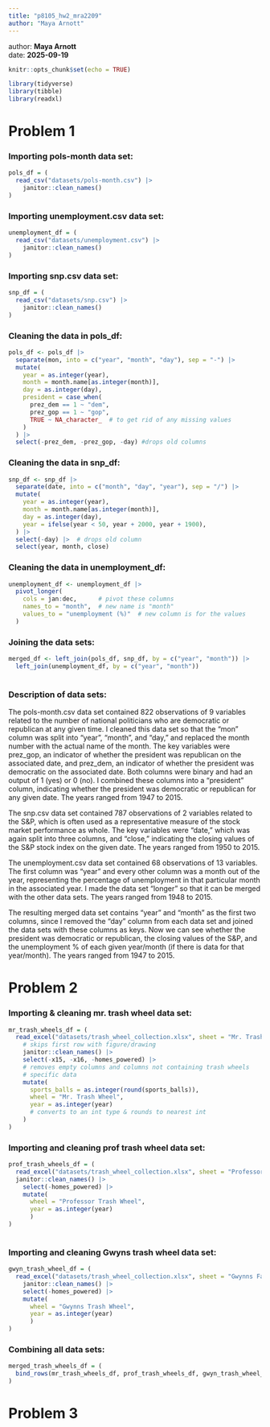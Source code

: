 ```yaml
---
title: "p8105_hw2_mra2209"
author: "Maya Arnott"
---
```


author: **Maya Arnott**   
date: **2025-09-19**

```r
knitr::opts_chunk$set(echo = TRUE)
```

```r
library(tidyverse)
library(tibble)
library(readxl)
```

# Problem 1 
### Importing pols-month data set:
```r
pols_df = (
  read_csv("datasets/pols-month.csv") |> 
    janitor::clean_names()
)

```

### Importing unemployment.csv data set:
```r
unemployment_df = (
  read_csv("datasets/unemployment.csv") |> 
    janitor::clean_names()
)
```

### Importing snp.csv data set:
```r
snp_df = (
  read_csv("datasets/snp.csv") |> 
    janitor::clean_names()
)
```

### Cleaning the data in pols_df:
```r
pols_df <- pols_df |> 
  separate(mon, into = c("year", "month", "day"), sep = "-") |> 
  mutate(
    year = as.integer(year),
    month = month.name[as.integer(month)],
    day = as.integer(day),
    president = case_when(
      prez_dem == 1 ~ "dem",
      prez_gop == 1 ~ "gop",
      TRUE ~ NA_character_  # to get rid of any missing values
    )
  ) |> 
  select(-prez_dem, -prez_gop, -day) #drops old columns
```

### Cleaning the data in snp_df:
```r
snp_df <- snp_df |> 
  separate(date, into = c("month", "day", "year"), sep = "/") |> 
  mutate(
    year = as.integer(year),
    month = month.name[as.integer(month)],
    day = as.integer(day),
    year = ifelse(year < 50, year + 2000, year + 1900),
  ) |> 
  select(-day) |>  # drops old column
  select(year, month, close)
```

### Cleaning the data in unemployment_df:
```r
unemployment_df <- unemployment_df |> 
  pivot_longer(
    cols = jan:dec,      # pivot these columns
    names_to = "month",  # new name is "month"
    values_to = "unemployment (%)"  # new column is for the values
  )
```

### Joining the data sets:
```r
merged_df <- left_join(pols_df, snp_df, by = c("year", "month")) |>
  left_join(unemployment_df, by = c("year", "month"))
  
```
### Description of data sets:  
The pols-month.csv data set contained 822 observations of 9 variables related to the number of national politicians who are democratic or republican at any given time. I cleaned this data set so that the "mon" column was split into "year", "month", and "day," and replaced the month number with the actual name of the month. The key variables were prez_gop, an indicator of whether the president was republican on the associated date, and prez_dem, an indicator of whether the president was democratic on the associated date. Both columns were binary and had an output of 1 (yes) or 0 (no). I combined these columns into a "president" column, indicating whether the president was democratic or republican for any given date. The years ranged from 1947 to 2015.

The snp.csv data set contained 787 observations of 2 variables related to the S&P, which is often used as a representative measure of the stock market performance as whole. The key variables were "date," which was again split into three columns, and "close," indicating the closing values of the S&P stock index on the given date. The years ranged from 1950 to 2015.

The unemployment.csv data set contained 68 observations of 13 variables. The first column was "year" and every other column was a month out of the year, representing the percentage of unemployment in that particular month in the associated year. I made the data set "longer" so that it can be merged with the other data sets. The years ranged from 1948 to 2015.

The resulting merged data set contains "year" and "month" as the first two columns, since I removed the "day" column from each data set and joined the data sets with these columns as keys. Now we can see whether the president was democratic or republican, the closing values of the S&P, and the unemployment % of each given year/month (if there is data for that year/month). The years ranged from 1947 to 2015. 

# Problem 2

### Importing & cleaning mr. trash wheel data set:
```r
mr_trash_wheels_df = (
  read_excel("datasets/trash_wheel_collection.xlsx", sheet = "Mr. Trash Wheel", skip = 1) |>  
    # skips first row with figure/drawing
    janitor::clean_names() |> 
    select(-x15, -x16, -homes_powered) |>  
    # removes empty columns and columns not containing trash wheels 
    # specific data
    mutate(
      sports_balls = as.integer(round(sports_balls)), 
      wheel = "Mr. Trash Wheel",
      year = as.integer(year)
      # converts to an int type & rounds to nearest int
    )
)
```

### Importing and cleaning prof trash wheel data set:

```r
prof_trash_wheels_df = (
  read_excel("datasets/trash_wheel_collection.xlsx", sheet = "Professor Trash Wheel", skip = 1) |>  
  janitor::clean_names() |> 
    select(-homes_powered) |> 
    mutate( 
      wheel = "Professor Trash Wheel",
      year = as.integer(year)
      )
)
  
```

### Importing and cleaning Gwyns trash wheel data set:

```r
gwyn_trash_wheel_df = (
  read_excel("datasets/trash_wheel_collection.xlsx", sheet = "Gwynns Falls Trash Wheel", skip = 1) |> 
    janitor::clean_names() |> 
    select(-homes_powered) |> 
    mutate(
      wheel = "Gwynns Trash Wheel",
      year = as.integer(year)
      )
)
```

### Combining all data sets:
```r
merged_trash_wheels_df = (
  bind_rows(mr_trash_wheels_df, prof_trash_wheels_df, gwyn_trash_wheel_df)
)
```

# Problem 3
